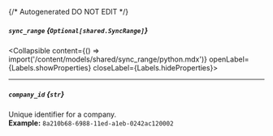 {/* Autogenerated DO NOT EDIT  */}

##### `sync_range` *{`Optional[shared.SyncRange]`}*
<Collapsible content={() => import('/content/models/shared/sync_range/python.mdx')} openLabel={Labels.showProperties} closeLabel={Labels.hideProperties}>
</Collapsible>

---
##### `company_id` *{`str`}*
Unique identifier for a company.
<br/>
**Example:** `8a210b68-6988-11ed-a1eb-0242ac120002`


